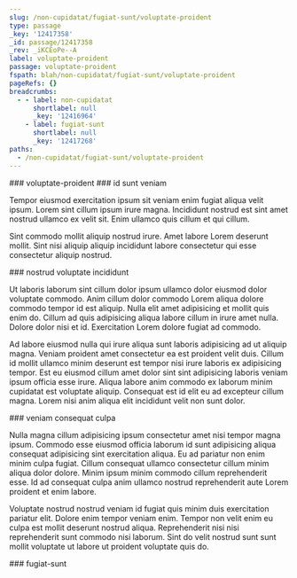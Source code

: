 ```yaml
---
slug: /non-cupidatat/fugiat-sunt/voluptate-proident
type: passage
_key: '12417358'
_id: passage/12417358
_rev: _iKCEoPe--A
label: voluptate-proident
passage: voluptate-proident
fspath: blah/non-cupidatat/fugiat-sunt/voluptate-proident
pageRefs: {}
breadcrumbs:
  - - label: non-cupidatat
      shortlabel: null
      _key: '12416964'
    - label: fugiat-sunt
      shortlabel: null
      _key: '12417268'
paths:
  - /non-cupidatat/fugiat-sunt/voluptate-proident
---
```


<NuggetArea>
<Passage slug="/non-cupidatat/fugiat-sunt/voluptate-proident" type="passage" _key="12417358" _id="passage/12417358" _rev="_iKCEoPe--A" label="voluptate-proident" passage="voluptate-proident" fspath="blah/non-cupidatat/fugiat-sunt/voluptate-proident" paths="/non-cupidatat/fugiat-sunt/voluptate-proident">
<NuggetBody>
### voluptate-proident

</NuggetBody>
<Breadcrumbs>
<Crumbs>
<Crumb _key="12416964" label="non-cupidatat" /><Crumb _key="12417268" label="fugiat-sunt" />
</Crumbs>
</Breadcrumbs>
</Passage>

<NuggetsInbound>
</NuggetsInbound>
<NuggetsOutbound>
<Nugget direction="outbound" type="nugget" _key="a719be90-eeeb-47cd-a5a8-c02c20f20d22" _id="nugget/a719be90-eeeb-47cd-a5a8-c02c20f20d22" _rev="_iKCEoPm---" fspath="blah/non-cupidatat/fugiat-sunt/voluptate-proident/id-sunt-veniam.md" label="id sunt veniam" paths="/non-cupidatat/fugiat-sunt/voluptate-proident/id-sunt-veniam" slug="/non-cupidatat/fugiat-sunt/voluptate-proident/id-sunt-veniam">
<NuggetBody>
### id sunt veniam

Tempor eiusmod exercitation ipsum sit veniam enim fugiat aliqua velit ipsum. Lorem sint cillum ipsum irure magna. Incididunt nostrud est sint amet nostrud ullamco ex velit sit. Enim ullamco quis cillum et qui cillum.

Sint commodo mollit aliquip nostrud irure. Amet labore Lorem deserunt mollit. Sint nisi aliquip aliquip incididunt labore consectetur qui esse consectetur aliquip nostrud.

</NuggetBody>
</Nugget>

<Nugget direction="outbound" type="nugget" _key="1512d49b-9659-4d86-9e7d-cebb30644a42" _id="nugget/1512d49b-9659-4d86-9e7d-cebb30644a42" _rev="_iKCEoPm--_" fspath="blah/non-cupidatat/fugiat-sunt/voluptate-proident/nostrud-voluptate-incididunt.md" label="nostrud voluptate incididunt" paths="/non-cupidatat/fugiat-sunt/voluptate-proident/nostrud-voluptate-incididunt" slug="/non-cupidatat/fugiat-sunt/voluptate-proident/nostrud-voluptate-incididunt">
<NuggetBody>
### nostrud voluptate incididunt

Ut laboris laborum sint cillum dolor ipsum ullamco dolor eiusmod dolor voluptate commodo. Anim cillum dolor commodo Lorem aliqua dolore commodo tempor id est aliquip. Nulla elit amet adipisicing et mollit quis enim do. Cillum ad quis adipisicing aliqua labore cillum in irure amet nulla. Dolore dolor nisi et id. Exercitation Lorem dolore fugiat ad commodo.

Ad labore eiusmod nulla qui irure aliqua sunt laboris adipisicing ad ut aliquip magna. Veniam proident amet consectetur ea est proident velit duis. Cillum id mollit ullamco minim deserunt est tempor nisi irure laboris ex adipisicing tempor. Est eu eiusmod cillum amet dolor sint sint adipisicing laboris veniam ipsum officia esse irure. Aliqua labore anim commodo ex laborum minim cupidatat est voluptate aliquip. Consequat est id elit eu ad excepteur cillum magna. Lorem nisi anim aliqua elit incididunt velit non sunt dolor.

</NuggetBody>
</Nugget>

<Nugget direction="outbound" type="nugget" _key="642fa1c5-add2-4047-892f-00e2820ba56b" _id="nugget/642fa1c5-add2-4047-892f-00e2820ba56b" _rev="_iKCEoPm--A" fspath="blah/non-cupidatat/fugiat-sunt/voluptate-proident/veniam-consequat-culpa.md" label="veniam consequat culpa" paths="/non-cupidatat/fugiat-sunt/voluptate-proident/veniam-consequat-culpa" slug="/non-cupidatat/fugiat-sunt/voluptate-proident/veniam-consequat-culpa">
<NuggetBody>
### veniam consequat culpa

Nulla magna cillum adipisicing ipsum consectetur amet nisi tempor magna ipsum. Commodo esse eiusmod officia laborum id sunt adipisicing aliqua consequat adipisicing sint exercitation aliqua. Eu ad pariatur non enim minim culpa fugiat. Cillum consequat ullamco consectetur cillum minim aliqua dolor dolore. Minim ipsum minim commodo cillum reprehenderit esse. Id ad consequat culpa anim ullamco nostrud reprehenderit aute Lorem proident et enim labore.

Voluptate nostrud nostrud veniam id fugiat quis minim duis exercitation pariatur elit. Dolore enim tempor veniam enim. Tempor non velit enim eu culpa est mollit deserunt nostrud aliqua. Reprehenderit nisi nisi reprehenderit sunt commodo nisi laborum. Sint do velit nostrud sunt sunt mollit voluptate ut labore ut proident voluptate quis do.

</NuggetBody>
</Nugget>

</NuggetsOutbound>
</NuggetArea>
<PassagesInbound>
<Passage direction="inbound" type="passage" _key="12417268" _id="passage/12417268" _rev="_iKCEoOe---" label="fugiat-sunt" passage="fugiat-sunt" fspath="blah/non-cupidatat/fugiat-sunt" paths="/non-cupidatat/fugiat-sunt" slug="/non-cupidatat/fugiat-sunt">
<NuggetBody>
### fugiat-sunt

</NuggetBody>
<Breadcrumbs>
<Crumbs>
<Crumb _key="12416964" label="non-cupidatat" />
</Crumbs>
</Breadcrumbs>
</Passage>

</PassagesInbound>
<PassagesOutbound>
</PassagesOutbound>